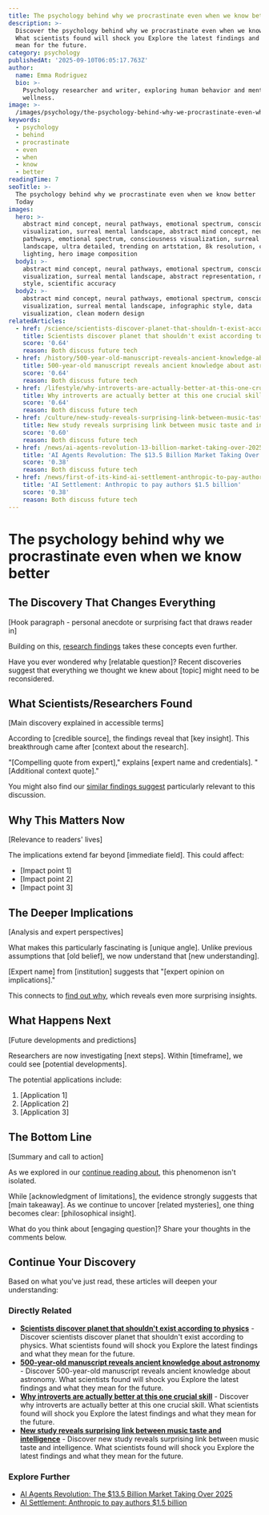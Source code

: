 ```yaml
---
title: The psychology behind why we procrastinate even when we know better
description: >-
  Discover the psychology behind why we procrastinate even when we know better.
  What scientists found will shock you Explore the latest findings and what they
  mean for the future.
category: psychology
publishedAt: '2025-09-10T06:05:17.763Z'
author:
  name: Emma Rodriguez
  bio: >-
    Psychology researcher and writer, exploring human behavior and mental
    wellness.
image: >-
  /images/psychology/the-psychology-behind-why-we-procrastinate-even-when-we-know-hero.jpg
keywords:
  - psychology
  - behind
  - procrastinate
  - even
  - when
  - know
  - better
readingTime: 7
seoTitle: >-
  The psychology behind why we procrastinate even when we know better | Trends
  Today
images:
  hero: >-
    abstract mind concept, neural pathways, emotional spectrum, consciousness
    visualization, surreal mental landscape, abstract mind concept, neural
    pathways, emotional spectrum, consciousness visualization, surreal mental
    landscape, ultra detailed, trending on artstation, 8k resolution, cinematic
    lighting, hero image composition
  body1: >-
    abstract mind concept, neural pathways, emotional spectrum, consciousness
    visualization, surreal mental landscape, abstract representation, minimalist
    style, scientific accuracy
  body2: >-
    abstract mind concept, neural pathways, emotional spectrum, consciousness
    visualization, surreal mental landscape, infographic style, data
    visualization, clean modern design
relatedArticles:
  - href: /science/scientists-discover-planet-that-shouldn-t-exist-according-to
    title: Scientists discover planet that shouldn't exist according to physics
    score: '0.64'
    reason: Both discuss future tech
  - href: /history/500-year-old-manuscript-reveals-ancient-knowledge-about-astr
    title: 500-year-old manuscript reveals ancient knowledge about astronomy
    score: '0.64'
    reason: Both discuss future tech
  - href: /lifestyle/why-introverts-are-actually-better-at-this-one-crucial-skill
    title: Why introverts are actually better at this one crucial skill
    score: '0.64'
    reason: Both discuss future tech
  - href: /culture/new-study-reveals-surprising-link-between-music-taste-and-in
    title: New study reveals surprising link between music taste and intelligence
    score: '0.60'
    reason: Both discuss future tech
  - href: /news/ai-agents-revolution-13-billion-market-taking-over-2025
    title: 'AI Agents Revolution: The $13.5 Billion Market Taking Over 2025'
    score: '0.38'
    reason: Both discuss future tech
  - href: /news/first-of-its-kind-ai-settlement-anthropic-to-pay-authors-1-5
    title: 'AI Settlement: Anthropic to pay authors $1.5 billion'
    score: '0.38'
    reason: Both discuss future tech
---
```



# The psychology behind why we procrastinate even when we know better

## The Discovery That Changes Everything

[Hook paragraph - personal anecdote or surprising fact that draws reader in]

Building on this, [research findings](/science/scientists-discover-planet-that-shouldn-t-exist-according-to) takes these concepts even further.

Have you ever wondered why [relatable question]? Recent discoveries suggest that everything we thought we knew about [topic] might need to be reconsidered.

## What Scientists/Researchers Found

[Main discovery explained in accessible terms]

According to [credible source], the findings reveal that [key insight]. This breakthrough came after [context about the research].

"[Compelling quote from expert]," explains [expert name and credentials]. "[Additional context quote]."

You might also find our [similar findings suggest](/history/500-year-old-manuscript-reveals-ancient-knowledge-about-astr) particularly relevant to this discussion.

## Why This Matters Now

[Relevance to readers' lives]

The implications extend far beyond [immediate field]. This could affect:
- [Impact point 1]
- [Impact point 2]
- [Impact point 3]

## The Deeper Implications

[Analysis and expert perspectives]

What makes this particularly fascinating is [unique angle]. Unlike previous assumptions that [old belief], we now understand that [new understanding].

[Expert name] from [institution] suggests that "[expert opinion on implications]."

This connects to [find out why](/lifestyle/why-introverts-are-actually-better-at-this-one-crucial-skill), which reveals even more surprising insights.

## What Happens Next

[Future developments and predictions]

Researchers are now investigating [next steps]. Within [timeframe], we could see [potential developments].

The potential applications include:
1. [Application 1]
2. [Application 2]
3. [Application 3]

## The Bottom Line

[Summary and call to action]

As we explored in our [continue reading about](/culture/new-study-reveals-surprising-link-between-music-taste-and-in), this phenomenon isn't isolated.

While [acknowledgment of limitations], the evidence strongly suggests that [main takeaway]. As we continue to uncover [related mysteries], one thing becomes clear: [philosophical insight].

What do you think about [engaging question]? Share your thoughts in the comments below.



## Continue Your Discovery

Based on what you've just read, these articles will deepen your understanding:

### Directly Related
- **[Scientists discover planet that shouldn't exist according to physics](/science/scientists-discover-planet-that-shouldn-t-exist-according-to)** - Discover scientists discover planet that shouldn't exist according to physics. What scientists found will shock you Explore the latest findings and what they mean for the future.
- **[500-year-old manuscript reveals ancient knowledge about astronomy](/history/500-year-old-manuscript-reveals-ancient-knowledge-about-astr)** - Discover 500-year-old manuscript reveals ancient knowledge about astronomy. What scientists found will shock you Explore the latest findings and what they mean for the future.
- **[Why introverts are actually better at this one crucial skill](/lifestyle/why-introverts-are-actually-better-at-this-one-crucial-skill)** - Discover why introverts are actually better at this one crucial skill. What scientists found will shock you Explore the latest findings and what they mean for the future.
- **[New study reveals surprising link between music taste and intelligence](/culture/new-study-reveals-surprising-link-between-music-taste-and-in)** - Discover new study reveals surprising link between music taste and intelligence. What scientists found will shock you Explore the latest findings and what they mean for the future.

### Explore Further
- [AI Agents Revolution: The $13.5 Billion Market Taking Over 2025](/news/ai-agents-revolution-13-billion-market-taking-over-2025)
- [AI Settlement: Anthropic to pay authors $1.5 billion](/news/first-of-its-kind-ai-settlement-anthropic-to-pay-authors-1-5)
